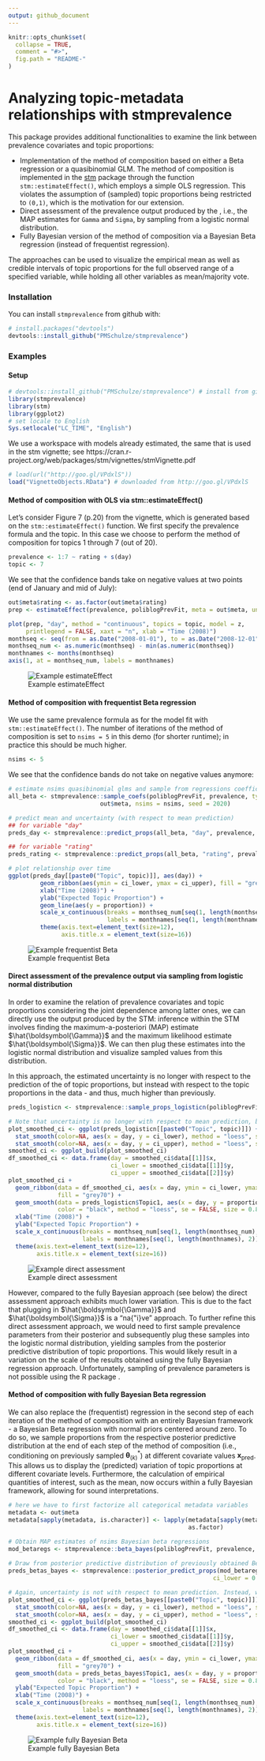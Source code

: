 ```yaml
---
output: github_document
---
```


<!-- README.md is generated from README.Rmd. Please edit that file -->

```r
knitr::opts_chunk$set(
  collapse = TRUE,
  comment = "#>",
  fig.path = "README-"
)
```

# Analyzing topic-metadata relationships with stmprevalence

This package provides additional functionalities to examine the link between prevalence covariates and topic proportions:

- Implementation of the method of composition based on either a Beta regression or a quasibinomial GLM. The method of composition is implemented in the [stm](http://www.structuraltopicmodel.com/) package through the function `stm::estimateEffect()`, which employs a simple OLS regression. This violates the assumption of (sampled) topic proportions being restricted to `(0,1)`, which is the motivation for our extension.
- Direct assessment of the prevalence output produced by the \texttt{stm}, i.e., the MAP estimates for `Gamma` and `Sigma`, by sampling from a logistic normal distribution.
- Fully Bayesian version of the method of composition via a Bayesian Beta regression (instead of frequentist regression).

The approaches can be used to visualize the empirical mean as well as credible intervals of topic proportions for the full observed range of a specified variable, while holding all other variables as mean/majority vote.

### Installation

You can install `stmprevalence` from github with:

```r
# install.packages("devtools")
devtools::install_github("PMSchulze/stmprevalence")
```

### Examples

#### Setup

```r
# devtools::install_github("PMSchulze/stmprevalence") # install from github
library(stmprevalence)
library(stm)
library(ggplot2)
# set locale to English
Sys.setlocale("LC_TIME", "English")
````

We use a workspace with models already estimated, the same that is used in the stm vignette; see https://cran.r-project.org/web/packages/stm/vignettes/stmVignette.pdf

```r
# load(url("http://goo.gl/VPdxlS"))
load("VignetteObjects.RData") # downloaded from http://goo.gl/VPdxlS
```

#### Method of composition with OLS via stm::estimateEffect() 

Let's consider Figure 7 (p.20) from the \texttt{stm} vignette, which is generated based on the `stm::estimateEffect()` function. We first specify the prevalence formula and the topic. In this case we choose to perform the method of composition for topics 1 through 7 (out of 20).

```r
prevalence <- 1:7 ~ rating + s(day)
topic <- 7
```

We see that the confidence bands take on negative values at two points (end of January and mid of July):

```r
out$meta$rating <- as.factor(out$meta$rating)
prep <- estimateEffect(prevalence, poliblogPrevFit, meta = out$meta, uncertainty = "Global")

plot(prep, "day", method = "continuous", topics = topic, model = z, 
     printlegend = FALSE, xaxt = "n", xlab = "Time (2008)")
monthseq <- seq(from = as.Date("2008-01-01"), to = as.Date("2008-12-01"), by = "month")
monthseq_num <- as.numeric(monthseq) - min(as.numeric(monthseq))
monthnames <- months(monthseq)
axis(1, at = monthseq_num, labels = monthnames)
```
![Example estimateEffect](example_plot_estimateEffect.png)

#### Method of composition with frequentist Beta regression

We use the same prevalence formula as for the model fit with `stm::estimateEffect()`. The number of iterations of the method of composition is set to `nsims = 5` in this demo (for shorter runtime); in practice this should be much higher.

```r
nsims <- 5
```

We see that the confidence bands do not take on negative values anymore:

```r
# estimate nsims quasibinomial glms and sample from regressions coefficients
all_beta <- stmprevalence::sample_coefs(poliblogPrevFit, prevalence, type = "beta",
                          out$meta, nsims = nsims, seed = 2020)

# predict mean and uncertainty (with respect to mean prediction)
## for variable "day"
preds_day <- stmprevalence::predict_props(all_beta, "day", prevalence, out$meta)

## for variable "rating"
preds_rating <- stmprevalence::predict_props(all_beta, "rating", prevalence, out$meta)

# plot relationship over time
ggplot(preds_day[[paste0("Topic", topic)]], aes(day)) + 
         geom_ribbon(aes(ymin = ci_lower, ymax = ci_upper), fill = "grey70") +
         xlab("Time (2008)") +
         ylab("Expected Topic Proportion") +
         geom_line(aes(y = proportion)) +
         scale_x_continuous(breaks = monthseq_num[seq(1, length(monthseq_num), 2)], 
                            labels = monthnames[seq(1, length(monthnames), 2)]) +
         theme(axis.text=element_text(size=12), 
               axis.title.x = element_text(size=16))
````
![Example frequentist Beta](example_plot_freq_beta.png)

#### Direct assessment of the prevalence output via sampling from logistic normal distribution

In order to examine the relation of prevalence covariates and topic proportions considering the joint dependence among latter ones, we can directly use the output produced by the STM: inference within the STM involves finding the maximum-a-posteriori (MAP) estimate $\hat{\boldsymbol{\Gamma}}$ and the maximum likelihood estimate $\hat{\boldsymbol{\Sigma}}$. We can then plug these estimates into the logistic normal distribution and visualize sampled values from this distribution.

In this approach, the estimated uncertainty is no longer with respect to the prediction of the \textit{mean} of topic proportions, but instead with respect to the topic proportions in the data - and thus, much higher than previously.

```r
preds_logisticn <- stmprevalence::sample_props_logisticn(poliblogPrevFit, "day", prevalence, out$meta)

# Note that uncertainty is no longer with respect to mean prediction, but instead shows variation in the data 
plot_smoothed_ci <- ggplot(preds_logisticn[[paste0("Topic", topic)]]) +
  stat_smooth(color=NA, aes(x = day, y = ci_lower), method = "loess", se = FALSE) +
  stat_smooth(color=NA, aes(x = day, y = ci_upper), method = "loess", se = FALSE)
smoothed_ci <- ggplot_build(plot_smoothed_ci)
df_smoothed_ci <- data.frame(day = smoothed_ci$data[[1]]$x,
                             ci_lower = smoothed_ci$data[[1]]$y,
                             ci_upper = smoothed_ci$data[[2]]$y)
plot_smoothed_ci + 
  geom_ribbon(data = df_smoothed_ci, aes(x = day, ymin = ci_lower, ymax = ci_upper), 
              fill = "grey70") +
  geom_smooth(data = preds_logisticn$Topic1, aes(x = day, y = proportion),
              color = "black", method = "loess", se = FALSE, size = 0.8) +
  xlab("Time (2008)") + 
  ylab("Expected Topic Proportion") +
  scale_x_continuous(breaks = monthseq_num[seq(1, length(monthseq_num), 2)], 
                     labels = monthnames[seq(1, length(monthnames), 2)]) +
  theme(axis.text=element_text(size=12), 
        axis.title.x = element_text(size=16))
```
![Example direct assessment](example_plot_direct_assessment.png)

However, compared to the fully Bayesian approach (see below) the direct assessment approach exhibits much lower variation.
This is due to the fact that plugging in $\hat{\boldsymbol{\Gamma}}$ and $\hat{\boldsymbol{\Sigma}}$ is a "na{\"i}ve" approach. To further refine this direct assessment approach, we would need to first sample prevalence parameters from their posterior and subsequently plug these samples into the logistic normal distribution, yielding samples from the posterior predictive distribution of topic proportions. This would likely result in a variation on the scale of the results obtained using the fully Bayesian regression approach. Unfortunately, sampling of prevalence parameters is not possible using the R package \texttt{stm}.

#### Method of composition with fully Bayesian Beta regression

We can also replace the (frequentist) regression in the second step of each iteration of the method of composition with an entirely Bayesian framework - a Bayesian Beta regression with normal priors centered around zero. To do so, we sample proportions from the respective posterior predictive distribution at the end of each step of the method of composition (i.e., conditioning on previously sampled $\boldsymbol{\theta}_{(k)}^*$) at different covariate values $\boldsymbol{x}_{\text{pred}}$. This allows us to display the (predicted) variation of topic proportions at different covariate levels. Furthermore, the calculation of empirical quantities of interest, such as the mean, now occurs within a fully Bayesian framework, allowing for sound interpretations.

```r
# here we have to first factorize all categorical metadata variables
metadata <- out$meta
metadata[sapply(metadata, is.character)] <- lapply(metadata[sapply(metadata, is.character)], 
                                                   as.factor)

# Obtain MAP estimates of nsims Bayesian beta regressions
mod_betaregs <- stmprevalence::beta_bayes(poliblogPrevFit, prevalence, metadata, nsims = 5)
 
# Draw from posterior predictive distribution of previously obtained Beta regressions
preds_betas_bayes <- stmprevalence::posterior_predict_props(mod_betaregs, "day", prevalence, metadata, 
                                                          ci_lower = 0.025, ci_upper = 0.975)

# Again, uncertainty is not with respect to mean prediction. Instead, we observe predicted variation in the data at a given level of the covariate.
plot_smoothed_ci <- ggplot(preds_betas_bayes[[paste0("Topic", topic)]]) +
  stat_smooth(color=NA, aes(x = day, y = ci_lower), method = "loess", se = FALSE) +
  stat_smooth(color=NA, aes(x = day, y = ci_upper), method = "loess", se = FALSE)
smoothed_ci <- ggplot_build(plot_smoothed_ci)
df_smoothed_ci <- data.frame(day = smoothed_ci$data[[1]]$x,
                             ci_lower = smoothed_ci$data[[1]]$y,
                             ci_upper = smoothed_ci$data[[2]]$y)
plot_smoothed_ci + 
  geom_ribbon(data = df_smoothed_ci, aes(x = day, ymin = ci_lower, ymax = ci_upper), 
              fill = "grey70") +
  geom_smooth(data = preds_betas_bayes$Topic1, aes(x = day, y = proportion),
              color = "black", method = "loess", se = FALSE, size = 0.8) +
  ylab("Expected Topic Proportion") +
  xlab("Time (2008)") + 
  scale_x_continuous(breaks = monthseq_num[seq(1, length(monthseq_num), 2)], 
                     labels = monthnames[seq(1, length(monthnames), 2)]) +
  theme(axis.text=element_text(size=12), 
        axis.title.x = element_text(size=16))
```
![Example fully Bayesian Beta](example_plot_fully_bayesian_beta.png)
